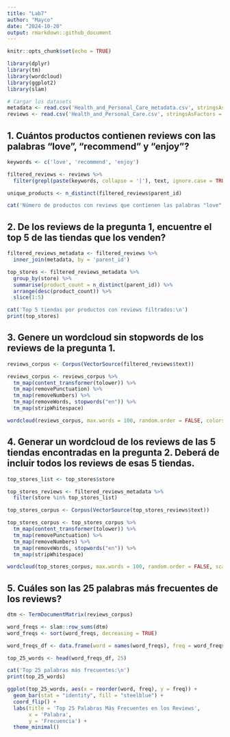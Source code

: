 ---
title: "Lab7"
author: "Mayco"
date: "2024-10-20"
output: rmarkdown::github_document
---

```{r setup, include=FALSE}
knitr::opts_chunk$set(echo = TRUE)
```

```{r}
library(dplyr)
library(tm)
library(wordcloud)
library(ggplot2)
library(slam)
```

```{r}
# Cargar los datasets
metadata <- read.csv('Health_and_Personal_Care_metadata.csv', stringsAsFactors = FALSE)
reviews <- read.csv('Health_and_Personal_Care.csv', stringsAsFactors = FALSE)

```

## 1.	Cuántos productos contienen reviews con las palabras “love”, “recommend” y “enjoy”?
```{r}
keywords <- c('love', 'recommend', 'enjoy')

filtered_reviews <- reviews %>%
  filter(grepl(paste(keywords, collapse = '|'), text, ignore.case = TRUE))

unique_products <- n_distinct(filtered_reviews$parent_id)

cat('Número de productos con reviews que contienen las palabras "love", "recommend", o "enjoy":', unique_products, '\n')

```

## 2.	De los reviews de la pregunta 1, encuentre el top 5 de las tiendas que los venden?
```{r}
filtered_reviews_metadata <- filtered_reviews %>%
  inner_join(metadata, by = 'parent_id')

top_stores <- filtered_reviews_metadata %>%
  group_by(store) %>%
  summarise(product_count = n_distinct(parent_id)) %>%
  arrange(desc(product_count)) %>%
  slice(1:5)  

cat('Top 5 tiendas por productos con reviews filtrados:\n')
print(top_stores)

```

## 3.	Genere un wordcloud sin stopwords de los reviews de la pregunta 1.
```{r}
reviews_corpus <- Corpus(VectorSource(filtered_reviews$text))

reviews_corpus <- reviews_corpus %>%
  tm_map(content_transformer(tolower)) %>%
  tm_map(removePunctuation) %>%
  tm_map(removeNumbers) %>%
  tm_map(removeWords, stopwords("en")) %>%
  tm_map(stripWhitespace)

wordcloud(reviews_corpus, max.words = 100, random.order = FALSE, colors = brewer.pal(8, "Dark2"))

```

## 4.	Generar un wordcloud de los reviews de las 5 tiendas encontradas en la pregunta 2. Deberá de incluir todos los reviews de esas 5 tiendas.
```{r}
top_stores_list <- top_stores$store

top_stores_reviews <- filtered_reviews_metadata %>%
  filter(store %in% top_stores_list)

top_stores_corpus <- Corpus(VectorSource(top_stores_reviews$text))

top_stores_corpus <- top_stores_corpus %>%
  tm_map(content_transformer(tolower)) %>%
  tm_map(removePunctuation) %>%
  tm_map(removeNumbers) %>%
  tm_map(removeWords, stopwords("en")) %>%
  tm_map(stripWhitespace)

wordcloud(top_stores_corpus, max.words = 100, random.order = FALSE, scale = c(2, 0.5), colors = brewer.pal(8, "Set1"))

```

## 5.	Cuáles son las 25 palabras más frecuentes de los reviews?
```{r}
dtm <- TermDocumentMatrix(reviews_corpus)

word_freqs <- slam::row_sums(dtm)
word_freqs <- sort(word_freqs, decreasing = TRUE)

word_freqs_df <- data.frame(word = names(word_freqs), freq = word_freqs)

top_25_words <- head(word_freqs_df, 25)

cat('Top 25 palabras más frecuentes:\n')
print(top_25_words)

ggplot(top_25_words, aes(x = reorder(word, freq), y = freq)) +
  geom_bar(stat = "identity", fill = "steelblue") +
  coord_flip() +
  labs(title = 'Top 25 Palabras Más Frecuentes en los Reviews',
       x = 'Palabra',
       y = 'Frecuencia') +
  theme_minimal()

```

